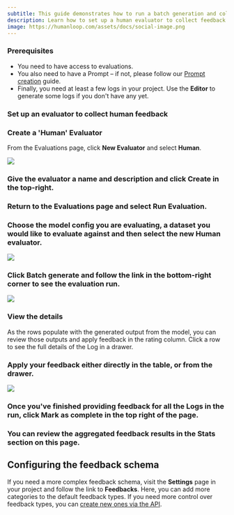 ```yaml
---
subtitle: This guide demonstrates how to run a batch generation and collect manual human feedback.
description: Learn how to set up a human evaluator to collect feedback on the output of your model.
image: https://humanloop.com/assets/docs/social-image.png
---
```


### Prerequisites

- You need to have access to evaluations.
- You also need to have a Prompt – if not, please follow our [Prompt creation](./create-prompt) guide.
- Finally, you need at least a few logs in your project. Use the **Editor** to generate some logs if you don't have any yet.

### Set up an evaluator to collect human feedback

<Steps>

### Create a 'Human' Evaluator

From the Evaluations page, click **New Evaluator** and select **Human**.

<img src="../../../assets/images/e821a8f-image.png" />

### Give the evaluator a name and description and click **Create** in the top-right.

### Return to the **Evaluations** page and select **Run Evaluation**.

### Choose the model config you are evaluating, a dataset you would like to evaluate against and then select the new Human evaluator.

<img src="../../../assets/images/438c4ca-image.png" />

### Click **Batch generate** and follow the link in the bottom-right corner to see the evaluation run.

<img src="../../../assets/images/3d438cd-image.png" />

### View the details

As the rows populate with the generated output from the model, you can review those outputs and apply feedback in the rating column. Click a row to see the full details of the Log in a drawer.

### Apply your feedback either directly in the table, or from the drawer.

<img src="../../../assets/images/1e7f3d7-image.png" />

### Once you've finished providing feedback for all the Logs in the run, click **Mark as complete** in the top right of the page.

### You can review the aggregated feedback results in the **Stats** section on this page.

</Steps>

## Configuring the feedback schema

If you need a more complex feedback schema, visit the **Settings** page in your project and follow the link to **Feedbacks**. Here, you can add more categories to the default feedback types. If you need more control over feedback types, you can [create new ones via the API](/docs/api-reference/projects/createfeedbacktype).
